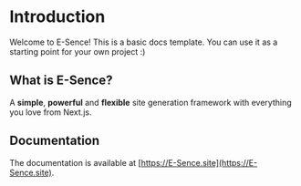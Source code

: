 # Introduction
 
Welcome to E-Sence! This is a basic docs template. You can use it as a starting point for your own project :)

## What is E-Sence?

A **simple**, **powerful** and **flexible** site generation framework with everything you love from Next.js.

## Documentation

The documentation is available at [https://E-Sence.site](https://E-Sence.site).
